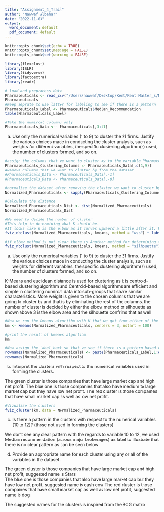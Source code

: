 ```yaml
---
title: "Assignment_4_Trail"
author: "Nawwaf Albahar"
date: "2022-11-03"
output:
  word_document: default
  pdf_document: default
---
```


```r
knitr::opts_chunk$set(echo = TRUE)
knitr::opts_chunk$set(message = FALSE)
knitr::opts_chunk$set(warning = FALSE)
```

```r
library(flexclust)
library(ISLR)
library(tidyverse)
library(factoextra)
library(readr)
```

```r
# load and preprocess data
Pharmaceuticals <- read_csv("/Users/nawwaf/Desktop/Kent/Kent Master_s/Machine Learning/Pharmaceuticals.csv")
Pharmaceuticals
#Keep seprate to use latter for labeling to see if there is a pattern
Pharmaceuticals_Label <- Pharmaceuticals$Median_Recommendation
table(Pharmaceuticals_Label)

#Take the numircal columns only
Pharmaceuticals_Data <-- Pharmaceuticals[,3:11]

```

a. Use only the numerical variables (1 to 9) to cluster the 21 firms. Justify the various choices made in 
conducting the cluster analysis, such as weights for different variables, the specific clustering algorithm(s) 
used, the number of clusters formed, and so on. 
```r
#assign the columns that we want to cluster by to the variable Pharmaceuticals_Clustering_Columns
Pharmaceuticals_Clustering_Columns <- Pharmaceuticals_Data[,c(1,9)]
#Renove columns that we want to cluster by from the dataset
#Pharmaceuticals_Data <- Pharmaceuticals_Data[,-1]
#Pharmaceuticals_Data <- Pharmaceuticals_Data[,-8]

#normalize the dataset after removing the cluster we want to cluster by
Normalized_Pharmaceuticals <- sapply(Pharmaceuticals_Clustering_Columns, scale)

#Calculate the distance 
Normalized_Pharmaceuticals_Dist <- dist(Normalized_Pharmaceuticals)
Normalized_Pharmaceuticals_Dist
```

```r
#We need to decide the number of cluster 
#This help in determining what K should be. 
#It looks like 6 is the elbow as it curves upwaerd a little after it. Nonetheless, It is not clear still
fviz_nbclust(Normalized_Pharmaceuticals, kmeans, method = "wss") + labs(subtitle = "Elbow Method")

#if elbow method is not clear there is Another method for determining the K value which is  silhouette method:
fviz_nbclust(Normalized_Pharmaceuticals, kmeans, method = "silhouette") + labs(subtitle = "silhouette Method")

```

a. Use only the numerical variables (1 to 9) to cluster the 21 firms. Justify the various choices made in 
conducting the cluster analysis, such as weights for different variables, the specific clustering algorithm(s) 
used, the number of clusters formed, and so on. 

K-Means and euclidean distance is used for clustering as it is centroid-based clustering algorithm and Centroid-based algorithms are efficient and simple in clustering numircal data into sub-groups that share similar characteristics. More weight is given to the chosen columns that we are going to cluster by and that is by eliminating the rest of the columns. the number of cluster is decided by either the elbow method or silhouette as shown above 3 is the elbow area and the silhouette confrims that as well
```r
#Now we run the Kmeans algorithm with K that we got from either of the methods and 100 iterations to cluster our data 
km <- kmeans(Normalized_Pharmaceuticals, centers = 3, nstart = 100)

#print the result of kmeans algortihm
km


```

```r
#Now assign the label back so that we see if there is a pattern based on it
rownames(Normalized_Pharmaceuticals) <- paste(Pharmaceuticals_Label,1:dim(Pharmaceuticals)[1])
rownames(Normalized_Pharmaceuticals)
```
b. Interpret the clusters with respect to the numerical variables used in forming the clusters. 

The green cluster is those companies that have large market cap and high net profit.
The blue one is those companies that also have medium to large market cap but they have low net profit.
The red cluster is those compaines that have small market cap as well as low net profit.

```r
#Vizualize the clusters
fviz_cluster(km, data = Normalized_Pharmaceuticals)
```
c. Is there a pattern in the clusters with respect to the numerical variables (10 to 12)? (those not used in 
forming the clusters) 

We don't see any clear pattern with the regards to variable 10 to 12, we used Median recommendation (across major brokerages) as label to illustrate that there is no clear pattern as can be seen below 

d. Provide an appropriate name for each cluster using any or all of the variables in the dataset.

The green cluster is those companies that have large market cap and high net profit, suggested name is Stars  
The blue one is those companies that also have large market cap but they have low net profit, suggested name is cash cow
The red cluster is those compaines that have small market cap as well as low net profit, suggested name is dog

The suggested names for the clusters is inspired from the BCG matrix